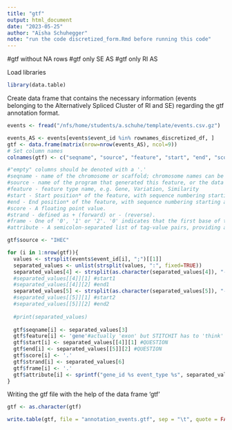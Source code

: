 ```yaml
---
title: "gtf"
output: html_document
date: "2023-05-25"
author: "Aïsha Schuhegger"
note: "run the code discretized_form.Rmd before running this code" 
---
```


#gtf without NA rows
#gtf only SE AS
#gtf only RI AS 


Load libraries
```r
library(data.table)
```

Create data frame that contains the necessary information (events belonging to the Alternatively Spliced Cluster of RI and SE) regarding the gtf annotation format.  
```r
events <- fread("/nfs/home/students/a.schuhe/template/events.csv.gz")

events_AS <- events[events$event_id %in% rownames_discretized_df, ]
gtf <- data.frame(matrix(nrow=nrow(events_AS), ncol=9))
# Set column names
colnames(gtf) <- c("seqname", "source", "feature", "start", "end", "score", "strand", "frame", "attribute")

#"empty" columns should be denoted with a '.'
#seqname - name of the chromosome or scaffold; chromosome names can be given with or without the 'chr' prefix. 
#source - name of the program that generated this feature, or the data source (database or project name)
#feature - feature type name, e.g. Gene, Variation, Similarity
#start - Start position* of the feature, with sequence numbering starting at 1.
#end - End position* of the feature, with sequence numbering starting at 1.
#score - A floating point value.
#strand - defined as + (forward) or - (reverse).
#frame - One of '0', '1' or '2'. '0' indicates that the first base of the feature is the first base of a codon, '1' that the second base is the first base of a codon, and so on..
#attribute - A semicolon-separated list of tag-value pairs, providing additional information about each feature.

gtf$source <- "IHEC"

for (i in 1:nrow(gtf)){
  values <- strsplit(events$event_id[i], ";")[[1]]
  separated_values <- unlist(strsplit(values, ":", fixed=TRUE))
  separated_values[4] <- strsplit(as.character(separated_values[4]), "-", fixed = TRUE)
  #separated_values[[4]][1] #start1
  #separated_values[[4]][2] #end1
  separated_values[5] <- strsplit(as.character(separated_values[5]), "-", fixed = TRUE)
  #separated_values[[5]][1] #start2
  #separated_values[[5]][2] #end2
  
  #print(separated_values)
  
  gtf$seqname[i] <- separated_values[3]
  gtf$feature[i] <- 'gene'#actually 'exon' but STITCHIT has to 'think' that it is a gene 
  gtf$start[i] <- separated_values[[4]][1] #QUESTION
  gtf$end[i] <- separated_values[[5]][2] #QUESTION
  gtf$score[i] <- '.'
  gtf$strand[i] <- separated_values[6]
  gtf$frame[i] <- '.'
  gtf$attribute[i] <- sprintf("gene_id %s event_type %s", separated_values[1], separated_values[2]) #gene_id and Skipped Exon or Retained Intron 
}

```

Writing the gtf file with the help of the data frame 'gtf'
```r
gtf <- as.character(gtf)

write.table(gtf, file = "annotation_events.gtf", sep = "\t", quote = FALSE, row.names = FALSE)

```

